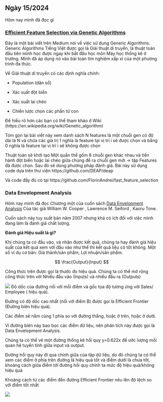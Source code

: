## Ngày 15/2024

Hôm nay mình đã đọc gì

### [Efficient Feature Selection via Genetic Algorithms](https://towardsdatascience.com/efficient-feature-selection-via-genetic-algorithms-d6d3c9aff274)

Đây là một bài viết trên Medium nói  về việc sử dụng Generic Algorithms. Generic Algorithms Tiếng Việt được gọi là Giải thuật di truyền, là thuật toán đầu tiên mình học được ngay khi bắt đầu học môn Máy học thống kê ở trường. Mình đã áp dụng nó vào bài toán tìm nghiệm xấp xỉ của một phương trình đa thức.

Về Giải thuật di truyền có các định nghĩa chính:

- Population (dân số)

- Xác suất đột biến

- Xác suất lai chéo

- Chiến lược chọn các phần tử con

Để hiểu rõ hơn các bạn có thể tham khảo ở Wiki (https://en.wikipedia.org/wiki/Genetic_algorithm)

Tóm gọn lại bài viết này xem danh sách N features là một chuỗi gen có độ dài là N và chứa các giá trị 1 nghĩa là feature tại vị trí i sẽ được chọn và bằng 0 nghĩa là feature tại vị trí i sẽ không được chọn

Thuật toán sẽ khởi tạo Một quần thể gồm 8 chuỗi gen khác nhau và tiến hành đột biến hoặc lai chéo giữa chúng để ra chuỗi gen mới -> tập Features đã được chọn.
Sau đó sẽ dùng phương pháp đánh giá. 
Bài này sử dụng code dựa trên thư viện https://github.com/DEAP/deap

Và code đầy đủ có tại https://github.com/FlorinAndrei/fast_feature_selection

### Data Envelopment Analysis

Hôm nay mình đã đọc Chương một của cuốn sách [Data Envelopment Analysis](https://link.springer.com/book/10.1007/978-0-387-45283-8) Của tác giả William W. Cooper , Lawrence M. Seiford , Kaoru Tone.

Cuốn sách này tuy xuất bản năm 2007 nhưng khá có ích đối với việc mình đang làm là đánh giá chất lượng.

**Đánh giá Hiệu suất là gì​?**

Khi chúng ta có đầu vào, và nhận được kết quả, chúng ta hay đánh giá hiệu suất của kết quả xem với đầu vào như thế thì kết quả liệu có tốt không.​ Một số ví dụ cơ bản: Giá thành/sản phẩm, Lợi nhuận/sản phẩm.​

$$
\frac{Output}{Input}
$$

Công thức trên được gọi là thước đo hiệu quả.​
Chúng ta có thể mở rộng công thức trên với Nhiều đầu vào (Inputs) và nhiều đầu ra (Outputs)​

![](images/01-2024/15/efficient_frontier.png)
Độ dốc của đường nối với mỗi điểm và gốc tọa độ tương ứng với Sales/ Employee ( hiệu quả).​

Đường có độ dốc cao nhất (nối với điểm B) được gọi là Efficient  Frontier (Đường biên hiệu quả).​

Các điểm sẽ nằm cùng 1 phía so với đường thẳng, hoặc ở trên, hoặc ở dưới.​

Vì đường biên này bao bọc các điểm dữ liệu, nên phân tích này được gọi là Data Envelopment Analysis.​



Chúng ta có thể  vẽ một đường thống kê hồi quy y=0.622x để ước lượng mối quan hệ tuyến tính giữa input và output.​

Đường hồi quy này đi qua chính giữa của tập dữ liệu, do đó chúng ta có thể xem các điểm ở phía trên đường là hiệu quả tốt và điểm dưới là chưa tốt, khoảng cách giữa điểm tới đường hồi quy chính ta mức độ hiệu quả/không hiệu quả​

Khoảng cách từ các điểm đến đường Efficient Frontier nêu lên độ lệch so với điểm tốt nhất​

![](images/01-2024/15/efficiente_frontier_regression_line.png)

